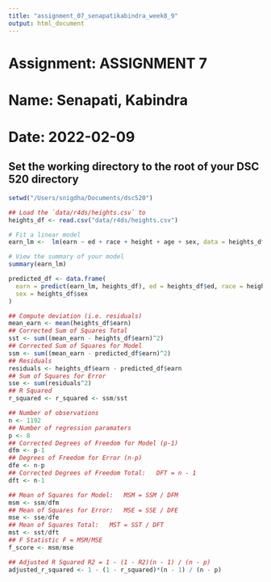 ```yaml
---
title: "assignment_07_senapatikabindra_week8_9"
output: html_document
---
```


# Assignment: ASSIGNMENT 7
# Name: Senapati, Kabindra
# Date: 2022-02-09

## Set the working directory to the root of your DSC 520 directory
```r

setwd("/Users/snigdha/Documents/dsc520")

## Load the `data/r4ds/heights.csv` to
heights_df <- read.csv("data/r4ds/heights.csv")

# Fit a linear model
earn_lm <-  lm(earn ~ ed + race + height + age + sex, data = heights_df)

# View the summary of your model
summary(earn_lm)

predicted_df <- data.frame(
  earn = predict(earn_lm, heights_df), ed = heights_df$ed, race = heights_df$race, height = heights_df$height, age = heights_df$age,
  sex = heights_df$sex
)

## Compute deviation (i.e. residuals)
mean_earn <- mean(heights_df$earn)
## Corrected Sum of Squares Total
sst <- sum((mean_earn - heights_df$earn)^2)
## Corrected Sum of Squares for Model
ssm <- sum((mean_earn - predicted_df$earn)^2)
## Residuals
residuals <- heights_df$earn - predicted_df$earn
## Sum of Squares for Error
sse <- sum(residuals^2)
## R Squared
r_squared <- r_squared <- ssm/sst

## Number of observations
n <- 1192
## Number of regression paramaters
p <- 8
## Corrected Degrees of Freedom for Model (p-1)
dfm <- p-1
## Degrees of Freedom for Error (n-p)
dfe <- n-p
## Corrected Degrees of Freedom Total:   DFT = n - 1
dft <- n-1

## Mean of Squares for Model:   MSM = SSM / DFM
msm <- ssm/dfm
## Mean of Squares for Error:   MSE = SSE / DFE
mse <- sse/dfe
## Mean of Squares Total:   MST = SST / DFT
mst <- sst/dft
## F Statistic F = MSM/MSE
f_score <- msm/mse

## Adjusted R Squared R2 = 1 - (1 - R2)(n - 1) / (n - p)
adjusted_r_squared <- 1 - (1 - r_squared)*(n - 1) / (n - p)
```
